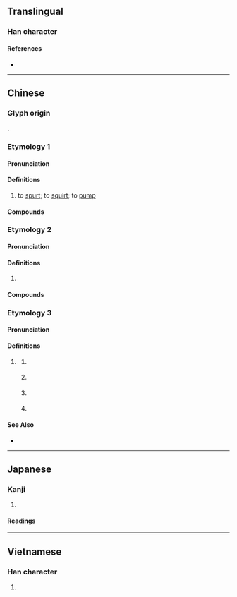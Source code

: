 {{also|喞}}
{{character info/new}}
==Translingual==

===Han character===
{{Han char|rn=30|rad=口|as=07|sn=10|four=67020|canj=RAIL|ids=⿰口即}}

====References====
* {{Han ref|kx=0201.121|hdz=10634.140|uh=5527|ud=21799}}

----

==Chinese==

===Glyph origin===
{{Han etym}}
{{Han compound|口|即|ls=psc|c1=s|c2=p|t1=mouth}}.

===Etymology 1===
{{zh-forms|t2=喞}}
{{rfe|zh|onomatopoeic?}}

====Pronunciation====
{{zh-pron
|m=唧
|m-s=
|c=zik1,zit1
|c-t=
|g=
|h=pfs=
|j=
|md=
|mn=ml:chit/xm:chek/qz:chiak
|mn_note=Xiamen, Quanzhou: chit - vernacular; chek/chiak - literary
|mn-t=ziag4/ziêg4
|w=
|x=
|mc=y
|oc=y
|cat=v
}}

====Definitions====
{{zh-hanzi}}

# to [[spurt]]; to [[squirt]]; to [[pump]]

====Compounds====
{{zh-der|唧筒|消火唧筒}}

===Etymology 2===
{{zh-forms|t2=喞}}

====Pronunciation====
{{zh-pron
|m=唧
|m-s=
|c=zik1,zek1
|c-t=
|g=
|h=pfs=chi̍t
|j=
|md=
|mn=ml:chit/xm:chek/qz:chiak
|mn_note=Xiamen, Quanzhou: chit - vernacular; chek/chiak - literary
|mn-t=ziag4/ziêg4
|w=
|x=
|mc=y
|oc=y
|cat=
}}

====Definitions====
{{zh-hanzi}}

# {{lb|zh|onomatopoeia}} {{rfdef|zh}}

====Compounds====
{{zh-der|哼唧|唧唧|唧噥|不唧𠺕|唧嘖|哼哼唧唧|唧溜|唧唧呱呱|啾啾唧唧|唧唧喳喳|唧唧啾啾|唧唧嘟嘟|唧咕|吧唧|咕咕唧唧|啾唧|唧嗾|唧唧噥噥|咕唧|唧唧咕咕|鬼鬼唧唧|蔫不唧}}

===Etymology 3===
{{zh-forms|t2=喞|alt=𫫊}}

====Pronunciation====
{{zh-pron
|c=zek1
|cat=part
}}

====Definitions====
{{zh-hanzi}}

# {{lb|zh|Cantonese}} {{n-g|Sentence-final [[particle]]:}}
## {{n-g|Used to persuade someone.}}
##: {{zh-x|唔好 理 佢 唧。|Just ignore him.|C}}
## {{n-g|Used to ask or question someone, often in an impatient tone.}}
##: {{zh-x|你 想 去 邊度 玩 唧？|So where do you want to hang out?|C}}
## {{n-g|Used in a tender tone to indicate endearment.}}
##: {{zh-x|隻 啤啤熊 好 得意 㗎 唧！|The teddy bear is so cute!|C}}
## {{n-g|Used to indicate gratefulness, usually used with {{zh-l|*好彩}}.}}
##: {{zh-x|好彩 褲袋{doi6-2} 重 有 廿 蚊 唧。|Fortunately, there's still twenty dollars in my pocket.|C}}

====See Also====
*{{zh-l|啫}}

----

==Japanese==

===Kanji===
{{ja-kanji|grade=|rs=口07}}

# {{rfdef|ja|sort=口07}}

====Readings====
{{ja-readings|goon=[[そく]] (soku), [[しち]] (shichi)|kanon=[[しょく]] (shoku), [[しつ]] (shitsu)|kun=[[かこつ]] (kakotsu)}}

----

==Vietnamese==

===Han character===
{{vi-hantu|[[tức]], [[cơ]]|rs=口07}}

# {{rfdef|vi}}